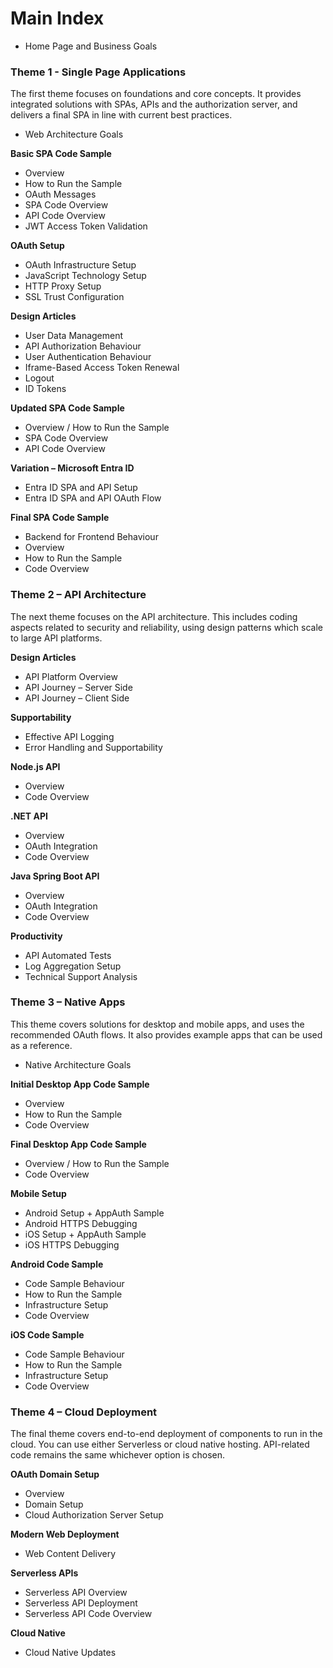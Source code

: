 # Main Index

- <Link href='/'>Home Page and Business Goals</Link>

### Theme 1 - Single Page Applications

The first theme focuses on foundations and core concepts. It provides integrated solutions with SPAs, APIs and the authorization server, and delivers a final SPA in line with current best practices.

- <Link href='/posts/web-architecture-goals'>Web Architecture Goals</Link>

**Basic SPA Code Sample**

- <Link href='/posts/basicspa-overview'>Overview</Link>
- <Link href='/posts/basicspa-execution'>How to Run the Sample</Link>
- <Link href='/posts/basicspa-oauthworkflow'>OAuth Messages</Link>
- <Link href='/posts/basicspa-codingkeypoints'>SPA Code Overview</Link>
- <Link href='/posts/basicapi-codingkeypoints'>API Code Overview</Link>
- <Link href='/posts/jwt-access-token-validation'>JWT Access Token Validation</Link>

**OAuth Setup**

- <Link href='/posts/oauth-infrastructure-setup'>OAuth Infrastructure Setup</Link>
- <Link href='/posts/web-technology-setup'>JavaScript Technology Setup</Link>
- <Link href='/posts/http-debugging-setup'>HTTP Proxy Setup</Link>
- <Link href='/posts/developer-ssl-setup'>SSL Trust Configuration</Link>

**Design Articles**

- <Link href='/posts/user-data'>User Data Management</Link>
- <Link href='/posts/api-authorization-design'>API Authorization Behaviour</Link>
- <Link href='/posts/federated-logins'>User Authentication Behaviour</Link>
- <Link href='/posts/user-sessions-and-token-renewal'>Iframe-Based Access Token Renewal</Link>
- <Link href='/posts/logout'>Logout</Link>
- <Link href='/posts/id-tokens'>ID Tokens</Link>

**Updated SPA Code Sample**

- <Link href='/posts/improved-spa-code-sample-overview'>Overview / How to Run the Sample</Link>
- <Link href='/posts/updated-spa-coding-key-points'>SPA Code Overview</Link>
- <Link href='/posts/updated-api-coding-key-points'>API Code Overview</Link>

**Variation – Microsoft Entra ID**

- <Link href='/posts/azure-active-directory-setup'>Entra ID SPA and API Setup</Link>
- <Link href='/posts/azure-ad-troubleshooting'>Entra ID SPA and API OAuth Flow</Link>

**Final SPA Code Sample**

- <Link href='/posts/spa-back-end-for-front-end'>Backend for Frontend Behaviour</Link>
- <Link href='/posts/final-spa-overview'>Overview</Link>
- <Link href='/posts/how-to-run-the-react-js-spa'>How to Run the Sample</Link>
- <Link href='/posts/reactjs-codingkeypoints'>Code Overview</Link>

### Theme 2 – API Architecture

The next theme focuses on the API architecture. This includes coding aspects related to security and reliability, using design patterns which scale to large API platforms.

**Design Articles**

- <Link href='/posts/api-platform-design'>API Platform Overview</Link>
- <Link href='/posts/api-journey-server-side'>API Journey – Server Side</Link>
- <Link href='/posts/api-journey-client-side'>API Journey – Client Side</Link>

**Supportability**

- <Link href='/posts/effective-api-logging'>Effective API Logging</Link>
- <Link href='/posts/error-handling-and-supportability'>Error Handling and Supportability</Link>

**Node.js API**

- <Link href='/posts/api-architecture-node'>Overview</Link>
- <Link href='/posts/final-nodeapi-coding-key-points'>Code Overview</Link>

**.NET API**

- <Link href='/posts/net-core-code-sample-overview'>Overview</Link>
- <Link href='/posts/net-core-api-oauth-integration'>OAuth Integration</Link>
- <Link href='/posts/net-core-api-coding-model'>Code Overview</Link>

**Java Spring Boot API**

- <Link href='/posts/java-spring-boot-api-overview'>Overview</Link>
- <Link href='/posts/spring-boot-api-oauth-integration'>OAuth Integration</Link>
- <Link href='/posts/spring-boot-api-coding-model'>Code Overview</Link>

**Productivity**

- <Link href='/posts/api-automated-tests'>API Automated Tests</Link>
- <Link href='/posts/log-aggregation-setup'>Log Aggregation Setup</Link>
- <Link href='/posts/api-technical-support-analysis'>Technical Support Analysis</Link>

### Theme 3 – Native Apps

This theme covers solutions for desktop and mobile apps, and uses the recommended OAuth flows. It also provides example apps that can be used as a reference.

- <Link href='/posts/native-architecture-goals'>Native Architecture Goals</Link>

**Initial Desktop App Code Sample**

- <Link href='/posts/desktop-apps-overview'>Overview</Link>
- <Link href='/posts/desktop-app-how-to-run-the-code-sample'>How to Run the Sample</Link>
- <Link href='/posts/desktop-app-coding-key-points'>Code Overview</Link>

**Final Desktop App Code Sample**

- <Link href='/posts/final-desktop-sample-overview'>Overview / How to Run the Sample</Link>
- <Link href='/posts/final-desktop-app-coding-key-points'>Code Overview</Link>

**Mobile Setup**

- <Link href='/posts/android-setup'>Android Setup + AppAuth Sample</Link>
- <Link href='/posts/android-https-debugging'>Android HTTPS Debugging</Link>
- <Link href='/posts/ios-setup'>iOS Setup + AppAuth Sample</Link>
- <Link href='/posts/ios-https-debugging'>iOS HTTPS Debugging</Link>

**Android Code Sample**

- <Link href='/posts/android-code-sample-overview'>Code Sample Behaviour</Link>
- <Link href='/posts/basicandroidapp-execution'>How to Run the Sample</Link>
- <Link href='/posts/android-infrastructure-setup'>Infrastructure Setup</Link>
- <Link href='/posts/android-coding-key-points'>Code Overview</Link>

**iOS Code Sample**

- <Link href='/posts/ios-code-sample-overview'>Code Sample Behaviour</Link>
- <Link href='/posts/how-to-run-the-ios-code-sample'>How to Run the Sample</Link>
- <Link href='/posts/ios-code-sample-infrastructure'>Infrastructure Setup</Link>
- <Link href='/posts/ios-code-sample-coding-key-points'>Code Overview</Link>

### Theme 4 – Cloud Deployment

The final theme covers end-to-end deployment of components to run in the cloud. You can use either Serverless or cloud native hosting. API-related code remains the same whichever option is chosen.

**OAuth Domain Setup**

- <Link href='/posts/cloud-hosting'>Overview</Link>
- <Link href='/posts/cloud-domain-setup'>Domain Setup</Link>
- <Link href='/posts/managed-authorization-server-setup'>Cloud Authorization Server Setup</Link>

**Modern Web Deployment**

- <Link href='/posts/cdn-static-content-delivery'>Web Content Delivery</Link>

**Serverless APIs**

- <Link href='/posts/serverless-api-overview'>Serverless API Overview</Link>
- <Link href='/posts/serverless-api-deployment'>Serverless API Deployment</Link>
- <Link href='/posts/serverless-api-coding-model'>Serverless API Code Overview</Link>

**Cloud Native**

- <Link href='/posts/cloud--native-updates'>Cloud Native Updates</Link>
